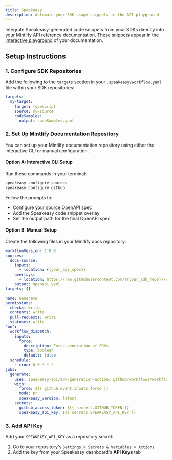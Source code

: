 ```yaml
---
title: Speakeasy
description: Automate your SDK usage snippets in the API playground
---
```


Integrate Speakeasy-generated code snippets from your SDKs directly into your Mintlify API reference documentation. These snippets appear in the [interactive playground](https://mintlify.com/docs/api-playground/overview) of your documentation.

## Setup Instructions

### 1. Configure SDK Repositories

Add the following to the `targets` section in your `.speakeasy/workflow.yaml` file within your SDK repositories:

```yaml .speakeasy/workflow.yaml
targets:
  my-target:
    target: typescript
    source: my-source
    codeSamples:
      output: codeSamples.yaml
```

### 2. Set Up Mintlify Documentation Repository

You can set up your Mintlify documentation repository using either the interactive CLI or manual configuration.

#### Option A: Interactive CLI Setup

Run these commands in your terminal:

```bash
speakeasy configure sources
speakeasy configure github
```

Follow the prompts to:
- Configure your source OpenAPI spec
- Add the Speakeasy code snippet overlay
- Set the output path for the final OpenAPI spec

#### Option B: Manual Setup

Create the following files in your Mintlify docs repository:

```yaml .speakeasy/workflow.yaml
workflowVersion: 1.0.0
sources:
  docs-source:
    inputs:
      - location: {{your_api_spec}}
    overlays:
      - location: https://raw.githubusercontent.com/{{your_sdk_repo}}/codeSamples.yaml
    output: openapi.yaml
targets: {}
```

```yaml .github/workflows/sdk_generation.yaml
name: Generate
permissions:
  checks: write
  contents: write
  pull-requests: write
  statuses: write
"on":
  workflow_dispatch:
    inputs:
      force:
        description: Force generation of SDKs
        type: boolean
        default: false
  schedule:
    - cron: 0 0 * * *
jobs:
  generate:
    uses: speakeasy-api/sdk-generation-action/.github/workflows/workflow-executor.yaml@v15
    with:
      force: ${{ github.event.inputs.force }}
      mode: pr
      speakeasy_version: latest
    secrets:
      github_access_token: ${{ secrets.GITHUB_TOKEN }}
      speakeasy_api_key: ${{ secrets.SPEAKEASY_API_KEY }}
```

### 3. Add API Key

Add your `SPEAKEASY_API_KEY` as a repository secret:
1. Go to your repository's `Settings > Secrets & Variables > Actions`
2. Add the key from your Speakeasy dashboard's **API Keys** tab